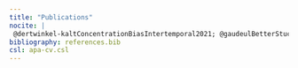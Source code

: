 ```yaml
---
title: "Publications"
nocite: |
 @dertwinkel-kaltConcentrationBiasIntertemporal2021; @gaudeulBetterStuckTogether2017; @gneezyPaywhatyouwantIdentitySelfsignaling2012a; @heblichEffectPerceivedRegional2015; @hugh-jonesIntergroupConflictMedia2011; @ibanezSortingAffirmativeAction2017; @kellnerEffectAmbiguityAversion2014; @kellnerExanteCommitmentsGive2019; @lambarraaNormsCharitableGiving2015; @regnerPrivacyPreciousAttempt2017; @reinsteinDecomposingDesertTangibility2011; @reinsteinReputationInfluenceCharitable2011; @rienerHeterogeneousTreatmentEffects2013; @rienerInequalityMobilityHousehold2011; @rienerNormsMoodsFree2012; @rienerShyingAwayDemanding2017; @rienerTeamBuildingHidden2016; @wagnerMotivationReciprocalTask2022
bibliography: references.bib
csl: apa-cv.csl
---
```


::: {#refs}
:::
